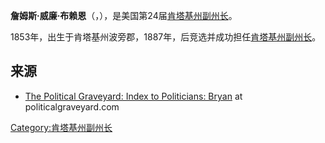 {{Infobox officeholder
|honorific-prefix   = 
|name               = 詹姆斯·威廉·布赖恩
|honorific-suffix   = 
|image              = James Bryan cropped.jpg
|imagesize          = 
|alt                = 
|caption            = 
|order              = 
|office             = 24届[[肯塔基州副州长|肯塔基州副州长]]
|term_start         = 1887年8月30日
|term_end           = 1891年9月2日
|governor           = [[西蒙·玻利瓦尔·巴克纳|西蒙·玻利瓦尔·巴克纳]]
|predecessor        = [[詹姆斯·R·欣德曼|詹姆斯·R·欣德曼]]
|successor          = [[米切尔·加里·阿尔|米切尔·加里·阿尔]]
|birth_date         = 1853年6月9日
|birth_place        = 肯塔基州波旁郡
|death_date         = {{death year and age|1903|1853}}
|death_place        = 
|restingplace       = 
|restingplacecoordinates = 
|birthname          = 
|nationality        = 
|party              = [[美国民主党|美国民主党]]
|otherparty         =  <!--For additional political affiliations-->
|spouse             = 
|relations          = 
|children           = 
|residence          = 
|alma_mater         = 
|occupation         = 
|profession         = 
|religion           = 
|signature          = James W. Bryan sig.jpg
|signature_alt      = J. W. Bryan
|footnotes          = 
}}
'''詹姆斯·威廉·布赖恩'''（{{lang|en|'''James William Bryan'''}}，{{bd|1853年|6月9日|1903年}}），是美国第24届[[肯塔基州副州长|肯塔基州副州长]]。

1853年，出生于肯塔基州波旁郡，1887年，后竞选并成功担任[[肯塔基州副州长|肯塔基州副州长]]。

==来源==
*[http://politicalgraveyard.com/bio/bryan.html The Political Graveyard: Index to Politicians: Bryan<!-- bot-generated title -->] {{Wayback|url=http://politicalgraveyard.com/bio/bryan.html |date=20190428132020 }} at politicalgraveyard.com
{{s-start}}
{{s-off}}
{{succession box|title=[[肯塔基州副州长|肯塔基州副州长]]|before=[[詹姆斯·R·欣德曼|詹姆斯·R·欣德曼]]|after=[[米切尔·加里·阿尔|米切尔·加里·阿尔]]|years=1883–1887}}
{{s-end}}
{{肯塔基州副州长}}

{{DEFAULTSORT:Bryan, James William}}
[[Category:肯塔基州副州长|Category:肯塔基州副州长]]